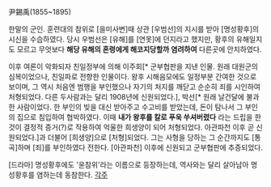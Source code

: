 尹錫禹(1855~1895)

한말의 군인. 훈련대의 참위로 [을미사변]때 상관 [우범선]의 지시를 받아 [명성황후]의 시신을 수습하였다. 당시 우범선은 [유해]를 [연못]에 던지라고 했지만, 황후의 유해일지도 모르고 무엇보다 '''해당 유해의 혼령에게 해코지당할까 염려하여''' 다른곳에 안치하였다.

이후 여론이 악화되자 친일정부에 의해 이주회[* 군부협판을 지낸 인물. 원래 대원군의 심복이었으나, 친일파로 전향한 인물이다. 왕후 시해음모에도 일정부분 간여한 것으로 보이며, 그 역시 처음엔 범행을 부인했으나 자기의 처지를 깨닫고 순순히 죄를 시인하여 처형되었다. 다른 두사람과는 달리 1908년에 신원되었다.], 박선[* 원래 날건달에 불과한 사람이었다. 한 부인의 빚을 대신 받아주고 수고비를 받았는데, 돈이 탐나서 그 부인의 집으로 침입하여 협박하였다. 이때 '''내가 왕후를 칼로 푸욱 쑤셔버렸다''' 라는 드립을 한 것이 결정적 증거(?)로 작용하여 억울한 희생양이 되어 처형되었다. 아관파천 이후 곧 신원되었다.]과 더불어 [희생양]으로 [처형]되었다. 그는 사형을 당하는 그 순간까지도 [통곡]하며 [죄]를 부인하였다 전한다. [아관파천] 이후에 신원되고 군부협판에 추증되었다.

[드라마] 명성황후에도 '윤참위'라는 이름으로 등장하는데, 역사와는 달리 살아남아 명성황후를 염하는데 동참한다.
[[각주]]
